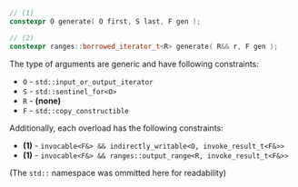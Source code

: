 ```cpp
// (1)
constexpr O generate( O first, S last, F gen );

// (2)
constexpr ranges::borrowed_iterator_t<R> generate( R&& r, F gen );
```

The type of arguments are generic and have following constraints:
- `O` - `std::input_or_output_iterator`
- `S` - `std::sentinel_for<O>`
- `R` - **(none)**
- `F` - `std::copy_constructible`

Additionally, each overload has the following constraints:
- **(1)** - `invocable<F&> && indirectly_writable<O, invoke_result_t<F&>>`
- **(1)** - `invocable<F&> && ranges::output_range<R, invoke_result_t<F&>>`

(The `std::` namespace was ommitted here for readability)
